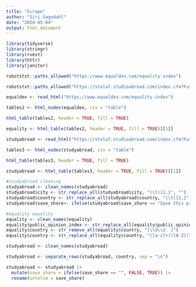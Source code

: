 ```yaml
---
title: "Scrape"
author: "Siri Sagedahl"
date: "2024-05-04"
output: html_document
---
```


```r
library(tidyverse)
library(stringr)
library(rvest)
library(httr)
library(janitor)
```


```r
robotstxt::paths_allowed("https://www.equaldex.com/equality-index")

robotstxt::paths_allowed("https://stolaf.studioabroad.com/index.cfm?FuseAction=Programs.ListAll&type=1")
```

```r
equaldex <- read_html("https://www.equaldex.com/equality-index")

tables2 <- html_nodes(equaldex, css = "table") 

html_table(tables2, header = TRUE, fill = TRUE)

equality <- html_table(tables2, header = TRUE, fill = TRUE)[[5]]
```


```r
studyabroad <- read_html("https://stolaf.studioabroad.com/index.cfm?FuseAction=Programs.ListAll&type=1")

tables3 <- html_nodes(studyabroad, css = "table") 

html_table(tables3, header = TRUE, fill = TRUE)

studyabroad <- html_table(tables3, header = TRUE, fill = TRUE)[[1]]
```

```r
#studyabroad cleaning
studyabroad <- clean_names(studyabroad)
studyabroad$city <- str_replace_all(studyabroad$city, "(\t){1,}", "")
studyabroad$country <- str_replace_all(studyabroad$country, "(\t){1,}", "")
studyabroad$save_share<- ifelse(studyabroad$save_share == "Save this program", "J-term", "Semester")
```

```r
#equality equality
equality <- clean_names(equality)
equality$public_opinion_index <- str_replace_all(equality$public_opinion_index, "â.", "NA")
equality$country <- str_remove_all(equality$country, "[\\d\\d. ]")
equality$country <- str_replace_all(equality$country, "([a-z]+)([A-Z])", "\\1 \\2")
```

```r
studyabroad <- clean_names(studyabroad)
```


```r
studyabroad <- separate_rows(studyabroad, country, sep = "\n")
```

```r
studyabroad <- studyabroad |>
  mutate(save_share = ifelse(save_share == "", FALSE, TRUE)) |>
  rename(interim = save_share)
```

